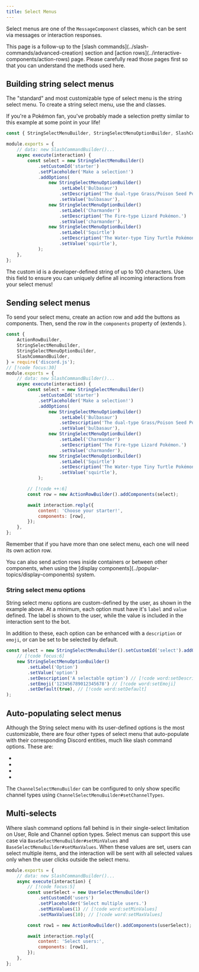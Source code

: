 ```yaml
---
title: Select Menus
---
```


Select menus are one of the `MessageComponent` classes, which can be sent via messages or interaction responses.

<Callout>
	This page is a follow-up to the [slash commands](../slash-commands/advanced-creation) section and [action
	rows](../interactive-components/action-rows) page. Please carefully read those pages first so that you can understand
	the methods used here.
</Callout>

## Building string select menus

The "standard" and most customizable type of select menu is the string select menu. To create a string select menu, use the <DocsLink section="builders" path="StringSelectMenuBuilder:Class"/> and <DocsLink section="builders" path="StringSelectMenuOptionBuilder:Class"/> classes.

If you're a Pokémon fan, you've probably made a selection pretty similar to this example at some point in your life!

```js
const { StringSelectMenuBuilder, StringSelectMenuOptionBuilder, SlashCommandBuilder } = require('discord.js');

module.exports = {
	// data: new SlashCommandBuilder()...
	async execute(interaction) {
		const select = new StringSelectMenuBuilder()
			.setCustomId('starter')
			.setPlaceholder('Make a selection!')
			.addOptions(
				new StringSelectMenuOptionBuilder()
					.setLabel('Bulbasaur')
					.setDescription('The dual-type Grass/Poison Seed Pokémon.')
					.setValue('bulbasaur'),
				new StringSelectMenuOptionBuilder()
					.setLabel('Charmander')
					.setDescription('The Fire-type Lizard Pokémon.')
					.setValue('charmander'),
				new StringSelectMenuOptionBuilder()
					.setLabel('Squirtle')
					.setDescription('The Water-type Tiny Turtle Pokémon.')
					.setValue('squirtle'),
			);
	},
};
```

<Callout>
	The custom id is a developer-defined string of up to 100 characters. Use this field to ensure you can uniquely define
	all incoming interactions from your select menus!
</Callout>

## Sending select menus

To send your select menu, create an action row and add the buttons as components. Then, send the row in the `components` property of <DocsLink path="InteractionReplyOptions:Interface" /> (extends <DocsLink path="BaseMessageOptions:Interface" />).

```js
const {
	ActionRowBuilder,
	StringSelectMenuBuilder,
	StringSelectMenuOptionBuilder,
	SlashCommandBuilder,
} = require('discord.js');
// [!code focus:30]
module.exports = {
	// data: new SlashCommandBuilder()...
	async execute(interaction) {
		const select = new StringSelectMenuBuilder()
			.setCustomId('starter')
			.setPlaceholder('Make a selection!')
			.addOptions(
				new StringSelectMenuOptionBuilder()
					.setLabel('Bulbasaur')
					.setDescription('The dual-type Grass/Poison Seed Pokémon.')
					.setValue('bulbasaur'),
				new StringSelectMenuOptionBuilder()
					.setLabel('Charmander')
					.setDescription('The Fire-type Lizard Pokémon.')
					.setValue('charmander'),
				new StringSelectMenuOptionBuilder()
					.setLabel('Squirtle')
					.setDescription('The Water-type Tiny Turtle Pokémon.')
					.setValue('squirtle'),
			);

		// [!code ++:6]
		const row = new ActionRowBuilder().addComponents(select);

		await interaction.reply({
			content: 'Choose your starter!',
			components: [row],
		});
	},
};
```

<Callout>Remember that if you have more than one select menu, each one will need its own action row.</Callout>

<Callout>
	You can also send action rows inside containers or between other components, when using the [display
	components](../popular-topics/display-components) system.
</Callout>

### String select menu options

String select menu options are custom-defined by the user, as shown in the example above. At a minimum, each option must have it's `label` and `value` defined. The label is shown to the user, while the value is included in the interaction sent to the bot.

In addition to these, each option can be enhanced with a `description` or `emoji`, or can be set to be selected by default.

```js
const select = new StringSelectMenuBuilder().setCustomId('select').addOptions(
	// [!code focus:6]
	new StringSelectMenuOptionBuilder()
		.setLabel('Option')
		.setValue('option')
		.setDescription('A selectable option') // [!code word:setDescription]
		.setEmoji('123456789012345678') // [!code word:setEmoji]
		.setDefault(true), // [!code word:setDefault]
);
```

## Auto-populating select menus

Although the String select menu with its user-defined options is the most customizable, there are four other types of select menu that auto-populate with their corresponding Discord entities, much like slash command options. These are:

- <DocsLink section="builders" path="UserSelectMenuBuilder:Class" />
- <DocsLink section="builders" path="RoleSelectMenuBuilder:Class" />
- <DocsLink section="builders" path="MentionableSelectMenuBuilder:Class" />
- <DocsLink section="builders" path="ChannelSelectMenuBuilder:Class" />

The `ChannelSelectMenuBuilder` can be configured to only show specific channel types using `ChannelSelectMenuBuilder#setChannelTypes`.

## Multi-selects

Where slash command options fall behind is in their single-select limitation on User, Role and Channel option types. Select menus can support this use case via `BaseSelectMenuBuilder#setMinValues` and `BaseSelectMenuBuilder#setMaxValues`. When these values are set, users can select multiple items, and the interaction will be sent with all selected values only when the user clicks outside the select menu.

```js
module.exports = {
	// data: new SlashCommandBuilder()...
	async execute(interaction) {
		// [!code focus:5]
		const userSelect = new UserSelectMenuBuilder()
			.setCustomId('users')
			.setPlaceholder('Select multiple users.')
			.setMinValues(1) // [!code word:setMinValues]
			.setMaxValues(10); // [!code word:setMaxValues]

		const row1 = new ActionRowBuilder().addComponents(userSelect);

		await interaction.reply({
			content: 'Select users:',
			components: [row1],
		});
	},
};
```
